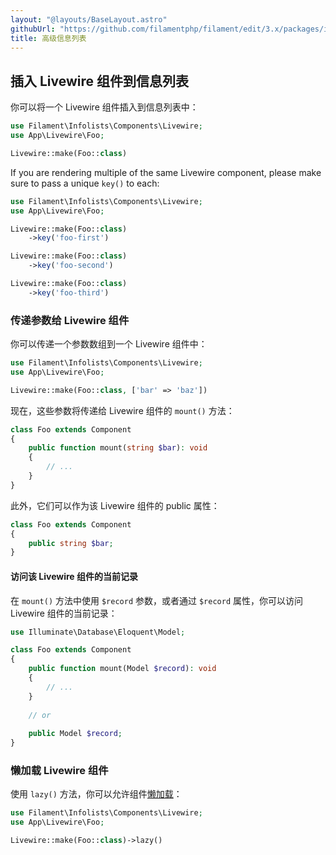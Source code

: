 ```yaml
---
layout: "@layouts/BaseLayout.astro"
githubUrl: "https://github.com/filamentphp/filament/edit/3.x/packages/infolists/docs/06-advanced.md"
title: 高级信息列表
---
```


## 插入 Livewire 组件到信息列表

你可以将一个 Livewire 组件插入到信息列表中：

```php
use Filament\Infolists\Components\Livewire;
use App\Livewire\Foo;

Livewire::make(Foo::class)
```

If you are rendering multiple of the same Livewire component, please make sure to pass a unique `key()` to each:

```php
use Filament\Infolists\Components\Livewire;
use App\Livewire\Foo;

Livewire::make(Foo::class)
    ->key('foo-first')

Livewire::make(Foo::class)
    ->key('foo-second')

Livewire::make(Foo::class)
    ->key('foo-third')
```

### 传递参数给 Livewire 组件

你可以传递一个参数数组到一个 Livewire 组件中：

```php
use Filament\Infolists\Components\Livewire;
use App\Livewire\Foo;

Livewire::make(Foo::class, ['bar' => 'baz'])
```

现在，这些参数将传递给 Livewire 组件的 `mount()` 方法：

```php
class Foo extends Component
{
    public function mount(string $bar): void
    {       
        // ...
    }
}
```

此外，它们可以作为该 Livewire 组件的 public 属性：

```php
class Foo extends Component
{
    public string $bar;
}
```

#### 访问该 Livewire 组件的当前记录

在 `mount()` 方法中使用 `$record` 参数，或者通过 `$record` 属性，你可以访问 Livewire 组件的当前记录：

```php
use Illuminate\Database\Eloquent\Model;

class Foo extends Component
{
    public function mount(Model $record): void
    {       
        // ...
    }
    
    // or
    
    public Model $record;
}
```

### 懒加载 Livewire 组件

使用 `lazy()` 方法，你可以允许组件[懒加载](https://livewire.laravel.com/docs/lazy#rendering-placeholder-html)：

```php
use Filament\Infolists\Components\Livewire;
use App\Livewire\Foo;

Livewire::make(Foo::class)->lazy()       
```
